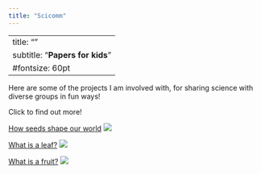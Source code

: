 ```yaml
---
title: "Scicomm"
---
```


---
title: ""
subtitle: "**Papers for kids**"
#fontsize: 60pt
---



Here are some of the projects I am involved with, for sharing science with diverse groups in fun ways!

Click to find out more! 

[How seeds shape our world](https://kids.frontiersin.org/articles/10.3389/frym.2023.1065280#:~:text=Seeds%20are%20an%20important%20food,ground%20to%20grow%20new%20plants.)
![](seed.png){fig-align="center"}

[What is a leaf?](https://kids.frontiersin.org/articles/10.3389/frym.2022.659623)
![](leaf.png){fig-align="center"}

[What is a fruit?](https://kids.frontiersin.org/articles/10.3389/frym.2020.00027)
![](fruit.png){fig-align="center"}

